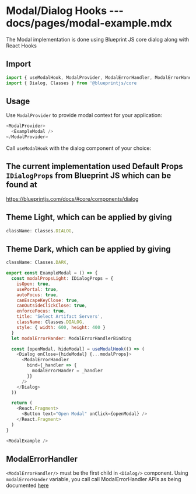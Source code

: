 # Modal/Dialog Hooks --- docs/pages/modal-example.mdx

The Modal implementation is done using Blueprint JS core dialog along with React Hooks

## Import

```js
import { useModalHook, ModalProvider, ModalErrorHandler, ModalErrorHandlerBinding } from '@harnessio/uicore'
import { Dialog, Classes } from '@blueprintjs/core
```

## Usage

Use `ModalProvider` to provide modal context for your application:

```js
<ModalProvider>
  <ExampleModal />
</ModalProvider>
```

Call `useModalHook` with the dialog component of your choice:

## The current implementation used Default Props `IDialogProps` from Blueprint JS which can be found at

https://blueprintjs.com/docs/#core/components/dialog

## Theme Light, which can be applied by giving

```js
className: Classes.DIALOG,
```

## Theme Dark, which can be applied by giving

```js
className: Classes.DARK,
```

```js
export const ExampleModal = () => {
  const modalPropsLight: IDialogProps = {
    isOpen: true,
    usePortal: true,
    autoFocus: true,
    canEscapeKeyClose: true,
    canOutsideClickClose: true,
    enforceFocus: true,
    title: 'Select Artifact Servers',
    className: Classes.DIALOG,
    style: { width: 600, height: 400 }
  }
  let modalErrorHander: ModalErrorHandlerBinding

  const [openModal, hideModal] = useModalHook(() => (
    <Dialog onClose={hideModal} {...modalProps}>
      <ModalErrorHandler
        bind={_handler => {
          modalErrorHander = _handler
        }}
      />
    </Dialog>
  ))

  return (
    <React.Fragment>
      <Button text="Open Modal" onClick={openModal} />
    </React.Fragment>
  )
}
```

```js live=true
<ModalExample />
```

## ModalErrorHandler

`<ModalErrorHandler/>` must be the first child in `<Dialog/>` component. Using `modalErrorHander` variable, you call call ModalErrorHandler APIs as being documented [here](https://harness.atlassian.net/wiki/spaces/CDNG/pages/736298085/Next+Gen+APIs+specification)
